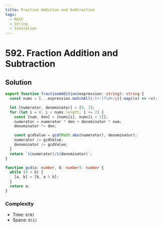 ```yaml
---
title: Fraction Addition and Subtraction
tags:
  - Math
  - String
  - Simulation
---
```


# 592. Fraction Addition and Subtraction

<Badges>
  <LevelBadge level="medium" />
  <TopicBadge name="Math" slug="math" />
  <TopicBadge name="String" slug="string" />
  <TopicBadge name="Simulation" slug="simulation" />
</Badges>

## Solution

```typescript filename="solution.ts" copy
export function fractionAddition(expression: string): string {
  const nums = [...expression.matchAll(/[+-]?\d+/g)].map((v) => +v);

  let [numerator, denominator] = [0, 1];
  for (let i = 0; i < nums.length; i += 2) {
    const [num, den] = [nums[i], nums[i + 1]];
    numerator = numerator * den + denominator * num;
    denominator *= den;

    const gcdValue = gcd(Math.abs(numerator), denominator);
    numerator /= gcdValue;
    denominator /= gcdValue;
  }
  return `${numerator}/${denominator}`;
}

function gcd(a: number, b: number): number {
  while (0 < b) {
    [a, b] = [b, a % b];
  }
  return a;
}
```

### Complexity

- Time: `O(N)`
- Space: `O(1)`

<ProblemLink
  codingSite="leetcode"
  href="https://leetcode.com/problems/fraction-addition-and-subtraction"
  title="Fraction Addition and Subtraction"
/>
